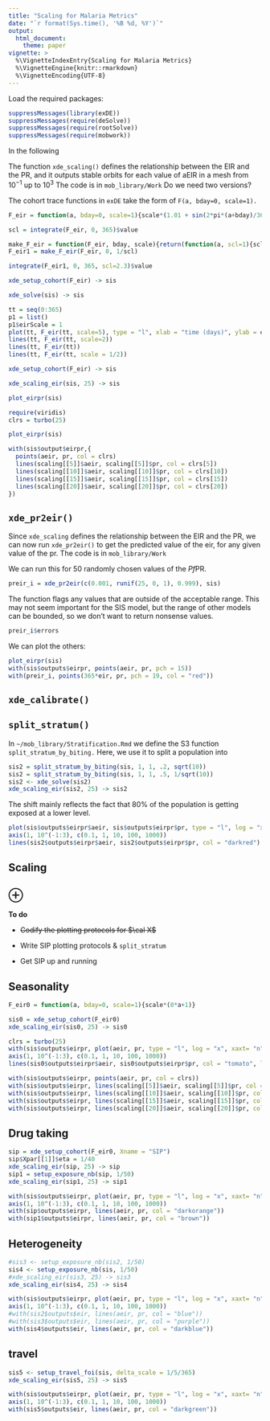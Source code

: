 ```yaml
---
title: "Scaling for Malaria Metrics" 
date: "`r format(Sys.time(), '%B %d, %Y')`"
output:
  html_document: 
    theme: paper 
vignette: >
  %\VignetteIndexEntry{Scaling for Malaria Metrics}
  %\VignetteEngine{knitr::rmarkdown}
  %\VignetteEncoding{UTF-8}
---
```



Load the required packages:

```r
suppressMessages(library(exDE))
suppressMessages(require(deSolve))
suppressMessages(require(rootSolve))
suppressMessages(require(mobwork))
```

In the following 

The function `xde_scaling()` defines the relationship between the EIR and the PR, and it outputs stable orbits for each value of aEIR in a mesh from $10^{-1}$ up to $10^{3}$ The code is in `mob_library/Work`
Do we need two versions?

The cohort trace functions in `exDE` take the form of `F(a, bday=0, scale=1).` 

```r
F_eir = function(a, bday=0, scale=1){scale*(1.01 + sin(2*pi*(a+bday)/365))}
```

```r
scl = integrate(F_eir, 0, 365)$value
```

```r
make_F_eir = function(F_eir, bday, scale){return(function(a, scl=1){scl*F_eir(a, bday, scale)})}
F_eir1 = make_F_eir(F_eir, 0, 1/scl)
```

```r
integrate(F_eir1, 0, 365, scl=2.3)$value
```


```r
xde_setup_cohort(F_eir) -> sis
```

```r
xde_solve(sis) -> sis
```


```r
tt = seq(0:365)
p1 = list() 
p1$eirScale = 1 
plot(tt, F_eir(tt, scale=5), type = "l", xlab = "time (days)", ylab = expression(F[eir](t)))
lines(tt, F_eir(tt, scale=2)) 
lines(tt, F_eir(tt)) 
lines(tt, F_eir(tt, scale = 1/2)) 
```

```r
xde_setup_cohort(F_eir) -> sis
```


```r
xde_scaling_eir(sis, 25) -> sis
```

```r
plot_eirpr(sis)
```

```r
require(viridis)
clrs = turbo(25)
```

```r
plot_eirpr(sis)

with(sis$output$eirpr,{
  points(aeir, pr, col = clrs)
  lines(scaling[[5]]$aeir, scaling[[5]]$pr, col = clrs[5])
  lines(scaling[[10]]$aeir, scaling[[10]]$pr, col = clrs[10])
  lines(scaling[[15]]$aeir, scaling[[15]]$pr, col = clrs[15])
  lines(scaling[[20]]$aeir, scaling[[20]]$pr, col = clrs[20])
})
```

## `xde_pr2eir()`

Since `xde_scaling` defines the relationship between the EIR and the PR, we can now run `xde_pr2eir()` to get the predicted value of the eir, for any given value of the pr. The code is in `mob_library/Work`


We can run this for 50 randomly chosen values of the *Pf*PR. 

```r
preir_i = xde_pr2eir(c(0.001, runif(25, 0, 1), 0.999), sis)
```

The function flags any values that are outside of the acceptable range. This may not seem important for the SIS model, but the range of other models can be bounded, so we don't want to return nonsense values.  

```r
preir_i$errors
```

We can plot the others:  

```r
plot_eirpr(sis)
with(sis$outputs$eirpr, points(aeir, pr, pch = 15))
with(preir_i, points(365*eir, pr, pch = 19, col = "red"))
```

## `xde_calibrate()` 

## `split_stratum()`

In `~/mob_library/Stratification.Rmd` we define the S3 function `split_stratum_by_biting.` Here, we use it to split a population into 

```r
sis2 = split_stratum_by_biting(sis, 1, 1, .2, sqrt(10))
sis2 = split_stratum_by_biting(sis, 1, 1, .5, 1/sqrt(10))
sis2 <- xde_solve(sis2)
xde_scaling_eir(sis2, 25) -> sis2
```

The shift mainly reflects the fact that 80% of the population is getting exposed at a lower level. 

```r
plot(sis$outputs$eirpr$aeir, sis$outputs$eirpr$pr, type = "l", log = "x", xaxt= "n", xlab = "aEIR", ylab = "PR")
axis(1, 10^(-1:3), c(0.1, 1, 10, 100, 1000))
lines(sis2$outputs$eirpr$aeir, sis2$outputs$eirpr$pr, col = "darkred") 
```

## Scaling {.tabset}

## $\oplus$ 

**To do**

+ ~~Codify the plotting protocols for $\cal X$~~

+ Write SIP plotting protocols & `split_stratum`

+ Get SIP up and running 

## Seasonality

```r
F_eir0 = function(a, bday=0, scale=1){scale*(0*a+1)}
```

```r
sis0 = xde_setup_cohort(F_eir0)
xde_scaling_eir(sis0, 25) -> sis0
```


```r
clrs = turbo(25)
with(sis$outputs$eirpr, plot(aeir, pr, type = "l", log = "x", xaxt= "n", xlab = "aEIR", ylab = "PR"))
axis(1, 10^(-1:3), c(0.1, 1, 10, 100, 1000))
lines(sis0$outputs$eirpr$aeir, sis0$outputs$eirpr$pr, col = "tomato", lwd=2) 

with(sis$outputs$eirpr, points(aeir, pr, col = clrs))
with(sis$outputs$eirpr, lines(scaling[[5]]$aeir, scaling[[5]]$pr, col = clrs[5]))
with(sis$outputs$eirpr, lines(scaling[[10]]$aeir, scaling[[10]]$pr, col = clrs[10]))
with(sis$outputs$eirpr, lines(scaling[[15]]$aeir, scaling[[15]]$pr, col = clrs[15]))
with(sis$outputs$eirpr, lines(scaling[[20]]$aeir, scaling[[20]]$pr, col = clrs[20]))
```

## Drug taking 

```r
sip = xde_setup_cohort(F_eir0, Xname = "SIP")
sip$Xpar[[1]]$eta = 1/40
xde_scaling_eir(sip, 25) -> sip
sip1 = setup_exposure_nb(sip, 1/50)
xde_scaling_eir(sip1, 25) -> sip1
```

```r
with(sis$outputs$eirpr, plot(aeir, pr, type = "l", log = "x", xaxt= "n", xlab = "aEIR", ylab = "PR"))
axis(1, 10^(-1:3), c(0.1, 1, 10, 100, 1000))
with(sip$outputs$eirpr, lines(aeir, pr, col = "darkorange"))
with(sip1$outputs$eirpr, lines(aeir, pr, col = "brown"))
``` 

## Heterogeneity 

```r
#sis3 <- setup_exposure_nb(sis2, 1/50)
sis4 <- setup_exposure_nb(sis, 1/50)
#xde_scaling_eir(sis3, 25) -> sis3
xde_scaling_eir(sis4, 25) -> sis4
```

```r
with(sis$outputs$eirpr, plot(aeir, pr, type = "l", log = "x", xaxt= "n", xlab = "aEIR", ylab = "PR"))
axis(1, 10^(-1:3), c(0.1, 1, 10, 100, 1000))
#with(sis2$outputs$eir, lines(aeir, pr, col = "blue"))
#with(sis3$outputs$eir, lines(aeir, pr, col = "purple"))
with(sis4$outputs$eir, lines(aeir, pr, col = "darkblue"))
```

## travel

```r
sis5 <- setup_travel_foi(sis, delta_scale = 1/5/365)
xde_scaling_eir(sis5, 25) -> sis5
```


```r
with(sis$outputs$eirpr, plot(aeir, pr, type = "l", log = "x", xaxt= "n", xlab = "aEIR", ylab = "PR"))
axis(1, 10^(-1:3), c(0.1, 1, 10, 100, 1000))
with(sis5$outputs$eir, lines(aeir, pr, col = "darkgreen")) 
```

